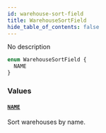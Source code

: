 ```yaml
---
id: warehouse-sort-field
title: WarehouseSortField
hide_table_of_contents: false
---
```


No description

```graphql
enum WarehouseSortField {
  NAME
}
```

### Values

#### [`NAME`](#)

Sort warehouses by name.
